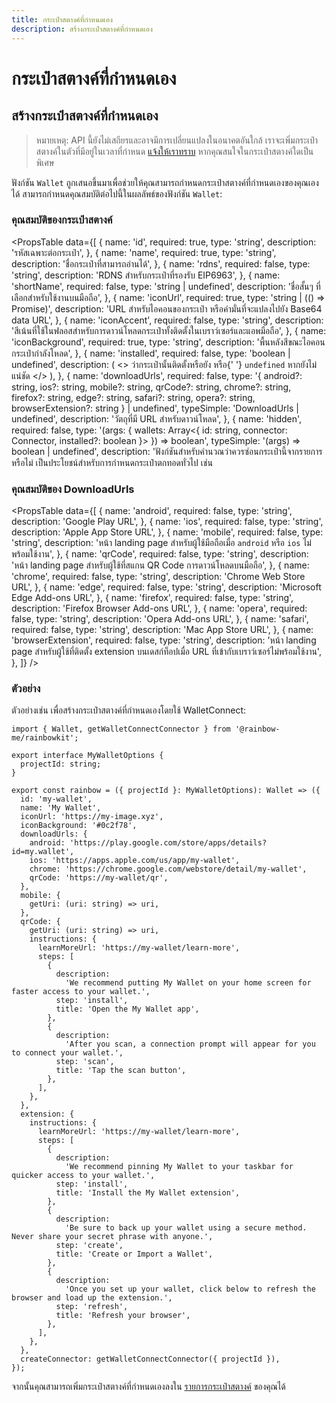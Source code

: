 ```yaml
---
title: กระเป๋าสตางค์ที่กำหนดเอง
description: สร้างกระเป๋าสตางค์ที่กำหนดเอง
---
```


# กระเป๋าสตางค์ที่กำหนดเอง

## สร้างกระเป๋าสตางค์ที่กำหนดเอง

> หมายเหตุ: API นี้ยังไม่เสถียรและอาจมีการเปลี่ยนแปลงในอนาคตอันใกล้ เราจะเพิ่มกระเป๋าสตางค์ในตัวที่มีอยู่ในเวลาที่กำหนด [แจ้งให้เราทราบ](https://github.com/rainbow-me/rainbowkit/issues) หากคุณสนใจในกระเป๋าสตางค์ใดเป็นพิเศษ 

ฟังก์ชัน `Wallet` ถูกเสนอขึ้นมาเพื่อช่วยให้คุณสามารถกำหนดกระเป๋าสตางค์ที่กำหนดเองของคุณเองได้ สามารถกำหนดคุณสมบัติต่อไปนี้ในผลลัพธ์ของฟังก์ชัน `Wallet`:

### คุณสมบัติของกระเป๋าสตางค์

<PropsTable
  data={[
    {
      name: 'id',
      required: true,
      type: 'string',
      description: 'รหัสเฉพาะต่อกระเป๋า',
    },
    {
      name: 'name',
      required: true,
      type: 'string',
      description: 'ชื่อกระเป๋าที่สามารถอ่านได้',
    },
    {
      name: 'rdns',
      required: false,
      type: 'string',
      description: 'RDNS สำหรับกระเป๋าที่รองรับ EIP6963',
    },
    {
      name: 'shortName',
      required: false,
      type: 'string | undefined',
      description: 'ชื่อสั้นๆ ที่เลือกสำหรับใช้งานบนมือถือ',
    },
    {
      name: 'iconUrl',
      required: true,
      type: 'string | (() => Promise<string>)',
      description:
        'URL สำหรับไอคอนของกระเป๋า หรือคำมั่นที่จะแปลงไปยัง Base64 data URL',
    },
    {
      name: 'iconAccent',
      required: false,
      type: 'string',
      description:
        'สีเน้นที่ใช้ในฟลอสสำหรับการดาวน์โหลดกระเป๋าทั้งติดตั้งในเบราว์เซอร์และแอพมือถือ',
    },
    {
      name: 'iconBackground',
      required: true,
      type: 'string',
      description: 'พื้นหลังสีขณะไอคอนกระเป๋ากำลังโหลด',
    },
    {
      name: 'installed',
      required: false,
      type: 'boolean | undefined',
      description: (
        <>
          ว่ากระเป๋านั้นติดตั้งหรือยัง หรือ{' '}
          <code>undefined</code> หากยังไม่แน่ชัด
        </>
      ),
    },
    {
      name: 'downloadUrls',
      required: false,
      type: '{ android?: string, ios?: string, mobile?: string, qrCode?: string, chrome?: string, firefox?: string, edge?: string, safari?: string, opera?: string, browserExtension?: string } | undefined',
      typeSimple: 'DownloadUrls | undefined',
      description: 'วัตถุที่มี URL สำหรับดาวน์โหลด',
    },
    {
      name: 'hidden',
      required: false,
      type: '(args: { wallets: Array<{ id: string, connector: Connector, installed?: boolean }> }) => boolean',
      typeSimple: '(args) => boolean | undefined',
      description:
        'ฟังก์ชันสำหรับคำนวณว่าควรซ่อนกระเป๋านี้จากรายการหรือไม่ เป็นประโยชน์สำหรับการกำหนดกระเป๋าตกทอดทั่วไป เช่น

### คุณสมบัติของ DownloadUrls

<PropsTable
  data={[
    {
      name: 'android',
      required: false,
      type: 'string',
      description: 'Google Play URL',
    },
    {
      name: 'ios',
      required: false,
      type: 'string',
      description: 'Apple App Store URL',
    },
    {
      name: 'mobile',
      required: false,
      type: 'string',
      description:
        'หน้า landing page สำหรับผู้ใช้มือถือเมื่อ `android` หรือ `ios` ไม่พร้อมใช้งาน',
    },
    {
      name: 'qrCode',
      required: false,
      type: 'string',
      description:
        'หน้า landing page สำหรับผู้ใช้ที่สแกน QR Code การดาวน์โหลดบนมือถือ',
    },
    {
      name: 'chrome',
      required: false,
      type: 'string',
      description: 'Chrome Web Store URL',
    },
    {
      name: 'edge',
      required: false,
      type: 'string',
      description: 'Microsoft Edge Add-ons URL',
    },
    {
      name: 'firefox',
      required: false,
      type: 'string',
      description: 'Firefox Browser Add-ons URL',
    },
    {
      name: 'opera',
      required: false,
      type: 'string',
      description: 'Opera Add-ons URL',
    },
    {
      name: 'safari',
      required: false,
      type: 'string',
      description: 'Mac App Store URL',
    },
    {
      name: 'browserExtension',
      required: false,
      type: 'string',
      description:
        'หน้า landing page สำหรับผู้ใช้ที่ติดตั้ง extension บนเดสก์ท็อปเมื่อ URL ที่เข้ากับเบราว์เซอร์ไม่พร้อมใช้งาน',
    },
  ]}
/>

### ตัวอย่าง

ตัวอย่างเช่น เพื่อสร้างกระเป๋าสตางค์ที่กำหนดเองโดยใช้ WalletConnect:

```tsx
import { Wallet, getWalletConnectConnector } from '@rainbow-me/rainbowkit';

export interface MyWalletOptions {
  projectId: string;
}

export const rainbow = ({ projectId }: MyWalletOptions): Wallet => ({
  id: 'my-wallet',
  name: 'My Wallet',
  iconUrl: 'https://my-image.xyz',
  iconBackground: '#0c2f78',
  downloadUrls: {
    android: 'https://play.google.com/store/apps/details?id=my.wallet',
    ios: 'https://apps.apple.com/us/app/my-wallet',
    chrome: 'https://chrome.google.com/webstore/detail/my-wallet',
    qrCode: 'https://my-wallet/qr',
  },
  mobile: {
    getUri: (uri: string) => uri,
  },
  qrCode: {
    getUri: (uri: string) => uri,
    instructions: {
      learnMoreUrl: 'https://my-wallet/learn-more',
      steps: [
        {
          description:
            'We recommend putting My Wallet on your home screen for faster access to your wallet.',
          step: 'install',
          title: 'Open the My Wallet app',
        },
        {
          description:
            'After you scan, a connection prompt will appear for you to connect your wallet.',
          step: 'scan',
          title: 'Tap the scan button',
        },
      ],
    },
  },
  extension: {
    instructions: {
      learnMoreUrl: 'https://my-wallet/learn-more',
      steps: [
        {
          description:
            'We recommend pinning My Wallet to your taskbar for quicker access to your wallet.',
          step: 'install',
          title: 'Install the My Wallet extension',
        },
        {
          description:
            'Be sure to back up your wallet using a secure method. Never share your secret phrase with anyone.',
          step: 'create',
          title: 'Create or Import a Wallet',
        },
        {
          description:
            'Once you set up your wallet, click below to refresh the browser and load up the extension.',
          step: 'refresh',
          title: 'Refresh your browser',
        },
      ],
    },
  },
  createConnector: getWalletConnectConnector({ projectId }),
});
```

จากนั้นคุณสามารถเพิ่มกระเป๋าสตางค์ที่กำหนดเองลงใน [รายการกระเป๋าสตางค์](/docs/custom-wallet-list) ของคุณได้
